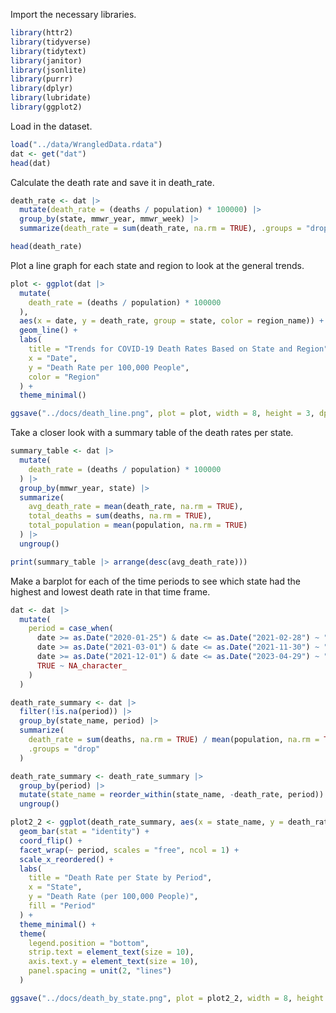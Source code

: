 Import the necessary libraries. 
```r
library(httr2)
library(tidyverse)
library(tidytext)
library(janitor)
library(jsonlite)
library(purrr)
library(dplyr)
library(lubridate)
library(ggplot2)
```

Load in the dataset. 
```r
load("../data/WrangledData.rdata")
dat <- get("dat")
head(dat)
```
Calculate the death rate and save it in death_rate. 
```r
death_rate <- dat |>
  mutate(death_rate = (deaths / population) * 100000) |>
  group_by(state, mmwr_year, mmwr_week) |>
  summarize(death_rate = sum(death_rate, na.rm = TRUE), .groups = "drop")

head(death_rate)
```

Plot a line graph for each state and region to look at the general trends. 
```r
plot <- ggplot(dat |> 
  mutate(
    death_rate = (deaths / population) * 100000
  ), 
  aes(x = date, y = death_rate, group = state, color = region_name)) +
  geom_line() +
  labs(
    title = "Trends for COVID-19 Death Rates Based on State and Region",
    x = "Date", 
    y = "Death Rate per 100,000 People",
    color = "Region"
  ) +
  theme_minimal()

ggsave("../docs/death_line.png", plot = plot, width = 8, height = 3, dpi = 100)
```

Take a closer look with a summary table of the death rates per state.
```r
summary_table <- dat |>
  mutate(
    death_rate = (deaths / population) * 100000
  ) |>
  group_by(mmwr_year, state) |>
  summarize(
    avg_death_rate = mean(death_rate, na.rm = TRUE),
    total_deaths = sum(deaths, na.rm = TRUE),
    total_population = mean(population, na.rm = TRUE)
  ) |>
  ungroup()

print(summary_table |> arrange(desc(avg_death_rate)))
```

Make a barplot for each of the time periods to see which state had the highest and lowest death rate in that time frame. 
```r
dat <- dat |>
  mutate(
    period = case_when(
      date >= as.Date("2020-01-25") & date <= as.Date("2021-02-28") ~ "2020-01-25 to 2021-02-28",
      date >= as.Date("2021-03-01") & date <= as.Date("2021-11-30") ~ "2021-03-01 to 2021-11-30",
      date >= as.Date("2021-12-01") & date <= as.Date("2023-04-29") ~ "2021-12-01 to 2023-04-29",
      TRUE ~ NA_character_
    )
  )

death_rate_summary <- dat |>
  filter(!is.na(period)) |>
  group_by(state_name, period) |>
  summarize(
    death_rate = sum(deaths, na.rm = TRUE) / mean(population, na.rm = TRUE) * 100000,
    .groups = "drop"
  )

death_rate_summary <- death_rate_summary |>
  group_by(period) |>
  mutate(state_name = reorder_within(state_name, -death_rate, period)) |>
  ungroup()

plot2_2 <- ggplot(death_rate_summary, aes(x = state_name, y = death_rate, fill = period)) +
  geom_bar(stat = "identity") +
  coord_flip() +
  facet_wrap(~ period, scales = "free", ncol = 1) +
  scale_x_reordered() +
  labs(
    title = "Death Rate per State by Period",
    x = "State",
    y = "Death Rate (per 100,000 People)",
    fill = "Period"
  ) +
  theme_minimal() +
  theme(
    legend.position = "bottom",
    strip.text = element_text(size = 10),
    axis.text.y = element_text(size = 10),
    panel.spacing = unit(2, "lines")
  )

ggsave("../docs/death_by_state.png", plot = plot2_2, width = 8, height = 24, dpi = 100)
```


